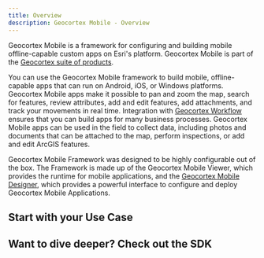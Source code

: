 ```yaml
---
title: Overview
description: Geocortex Mobile - Overview
---
```



Geocortex Mobile is a framework for configuring and building mobile offline-capable custom apps on Esri's platform. Geocortex Mobile is part of the [Geocortex suite of products](https://www.geocortex.com/products/).

You can use the Geocortex Mobile framework to build mobile, offline-capable apps that can run on Android, iOS, or Windows platforms. Geocortex Mobile apps make it possible to pan and zoom the map, search for features, review attributes, add and edit features, add attachments, and track your movements in real time. Integration with [Geocortex Workflow](../workflow/overview.mdx) ensures that you can build apps for many business processes. Geocortex Mobile apps can be used in the field to collect data, including photos and documents that can be attached to the map, perform inspections, or add and edit ArcGIS features.

Geocortex Mobile Framework was designed to be highly configurable out of the box. The Framework is made up of the Geocortex Mobile Viewer, which provides the runtime for mobile applications, and the [Geocortex Mobile Designer](https://apps.geocortex.com/mobileviewer/designer/), which provides a powerful interface to configure and deploy Geocortex Mobile Applications.

<DesignerCallout />

## Start with your Use Case

<!-- TODO: Clarify the distinction between these first two cases -->

<UseCaseContainer>
    <UseCaseCard
        title="Change or extend built in behaviour"
        description="Change the default behaviour of map clicks, map initialization, and more"
        link="change-default-behaviour"
    />
    <UseCaseCard
        title="Configure custom behaviour with built in commands and operations"
        description="Extend app functionality using Geocortex Mobile's built in commands and operations"
        link="concepts-commands-operations"
    />
    <UseCaseCard
        title="Customize the look and feel"
        description="Change the appearance of your application with themes and configuration"
        link="look-feel"
    />
    <UseCaseCard
        title="Take custom behaviour even further with Workflow"
        description="Use Geocortex Workflow to configure custom behaviour for button presses, application startup, map clicks and more"
        link="change-default-search-behaviour"
    />
</UseCaseContainer>

## Want to dive deeper? Check out the SDK

<UseCaseContainer>
    <UseCaseCard
        title="Implement a custom form element with Geocortex Workflow"
        description="Extend Geocortex Workflow forms with custom UI and functionality"
        link="implement-custom-workflow-form-element"
    />
    <UseCaseCard
        title="Create a custom activity with Geocortex Workflow"
        description="Define custom behaviour in Geocortex Workflow that can be leveraged in Geocortex Mobile"
        link="implement-workflow-activity"
    />
    <UseCaseCard
        title="Extend Mobile's Native Functionality with Custom Commands and Operations"
        description="Add commands and operations to Geocortex Mobile's infrastructure that implement custom behaviour"
        link="implement-command-operation"
    />
    <UseCaseCard
        title="Create UI elements with custom components"
        description="Create fully custom UI components that can be used in Geocortex Mobile apps"
        link="implement-component-with-ui"
    />
    <UseCaseCard
        title="Extend Geocortex Mobile's capabilities with custom services"
        description="Create background services which can provide utility functions, do background work, and more"
        link="implement-service"
    />
</UseCaseContainer>
